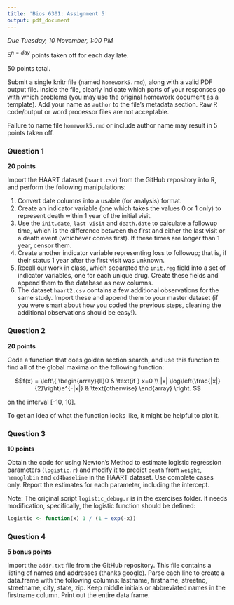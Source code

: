 ```yaml
---
title: 'Bios 6301: Assignment 5'
output: pdf_document
---
```


*Due Tuesday, 10 November, 1:00 PM*

$5^{n=day}$ points taken off for each day late.

50 points total.

Submit a single knitr file (named `homework5.rmd`), along with a valid PDF output file. Inside the file, clearly indicate which parts of your responses go with which problems (you may use the original homework document as a template). Add your name as `author` to the file's metadata section. Raw R code/output or word processor files are not acceptable.

Failure to name file `homework5.rmd` or include author name may result in 5 points taken off.

### Question 1 ###

**20 points**

Import the HAART dataset (`haart.csv`) from the GitHub repository into R, and perform the following manipulations:

1. Convert date columns into a usable (for analysis) format.
2. Create an indicator variable (one which takes the values 0 or 1 only) to represent death within 1 year of the initial visit.
3. Use the `init.date`, `last visit` and `death.date` to calculate a followup time, which is the difference between the first and either the last visit or a death event (whichever comes first). If these times are longer than 1 year, censor them.
4. Create another indicator variable representing loss to followup; that is, if their status 1 year after the first visit was unknown.
5. Recall our work in class, which separated the `init.reg` field into a set of indicator variables, one for each unique drug. Create these fields and append them to the database as new columns.
6. The dataset `haart2.csv` contains a few additional observations for the same study. Import these and append them to your master dataset (if you were smart about how you coded the previous steps, cleaning the additional observations should be easy!).

### Question 2 ###

**20 points**

Code a function that does golden section search, and use this function to find all of the global maxima on the following function:

$$f(x) = \left\{
  \begin{array}{ll}0 & \text{if } x=0 \\
  |x| \log\left(\frac{|x|}{2}\right)e^{-|x|} & \text{otherwise}
  \end{array}
\right.
$$

on the interval [-10, 10].

To get an idea of what the function looks like, it might be helpful to plot it.

### Question 3 ###

**10 points**

Obtain the code for using Newton's Method to estimate logistic regression parameters (`logistic.r`) and modify it to predict `death` from `weight`, `hemoglobin` and `cd4baseline` in the HAART dataset. Use complete cases only. Report the estimates for each parameter, including the intercept.

Note: The original script `logistic_debug.r` is in the exercises folder.  It needs modification, specifically, the logistic function should be defined:

```r
logistic <- function(x) 1 / (1 + exp(-x))
```

### Question 4 ###

**5 bonus points**

Import the `addr.txt` file from the GitHub repository.  This file contains a listing of names and addresses (thanks google).  Parse each line to create a data.frame with the following columns: lastname, firstname, streetno, streetname, city, state, zip.  Keep middle initials or abbreviated names in the firstname column.  Print out the entire data.frame.
